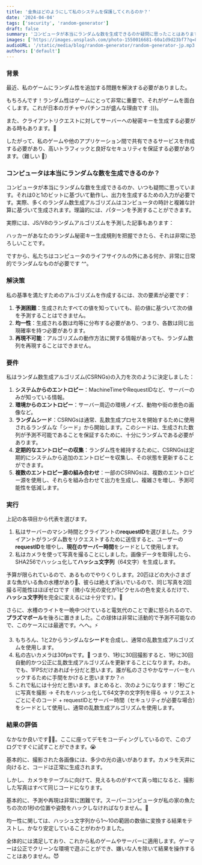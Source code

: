 ```yaml
---
title: '金魚はどのようにして私のシステムを保護してくれるのか？'
date: '2024-04-04'
tags: ['security', 'random-generator']
draft: false
summary: 'コンピュータが本当にランダムな数を生成できるのか疑問に思ったことはありますか？どうやって無邪気な金魚がランダムなコードを生成して、ハッキングから保護するのか？これはCloudFlareが世界中の大量のインターネットトラフィックを守るために使用している方法です。'
images: ['https://images.unsplash.com/photo-1550016681-60a1d9d23bf7?q=80&w=2963&auto=format&fit=crop&ixlib=rb-4.0.3&ixid=M3wxMjA3fDB8MHxwaG90by1wYWdlfHx8fGVufDB8fHx8fA%3D%3D']
audioURL: '/static/media/blog/random-generator/random-generator-jp.mp3'
authors: ['default']
---
```



### **背景**

最近、私のゲームにランダム性を追加する問題を解決する必要がありました。

もちろんです！ランダム性はゲームにとって非常に重要で、それがゲームを面白くします。これが日本のガチャやパチンコが盛んな理由です :)))。

また、クライアントリクエストに対してサーバーへの秘密キーを生成する必要がある時もあります。🔐

したがって、私のゲームや他のアプリケーション間で共有できるサービスを作成する必要があり、高いトラフィックと良好なセキュリティを保証する必要があります。（難しい 🥲）

### **コンピュータは本当にランダムな数を生成できるのか？**

コンピュータが本当にランダムな数を生成できるのか、いつも疑問に思っています。それは0と1のビットに基づいて動作し、出力を生成するための入力が必要です。実際、多くのランダム数生成アルゴリズムはコンピュータの時計と複雑な計算に基づいて生成されます。理論的には、パターンを予測することができます。

実際には、JS/V8のランダムアルゴリズムを予測した記事もあります：

<YouTubeEmbed url="https://www.youtube.com/watch?v=-h_rj2-HP2E" />

ハッカーがあなたのランダム秘密キー生成規則を把握できたら、それは非常に恐ろしいことです。

ですから、私たちはコンピュータのライフサイクルの外にある何か、非常に日常的でランダムなものが必要です ^^。

### **解決策**

私の基準を満たすためのアルゴリズムを作成するには、次の要素が必要です：

1. **予測困難**：生成されたすべての値を知っていても、前の値に基づいて次の値を予測することはできません。
2. **均一性**：生成される数は均等に分布する必要があり、つまり、各数は同じ出現確率を持つ必要があります。
3. **再現不可能**：アルゴリズムの動作方法に関する情報があっても、ランダム数列を再現することはできません。

### **要件**

私はランダム数生成アルゴリズム(CSRNGs)の入力を次のように決定しました：

1. **システムからのエントロピー**：MachineTimeやRequestIDなど、サーバーのみが知っている情報。
2. **環境からのエントロピー**：サーバー周辺の環境ノイズ、動物や街の景色の画像など。
3. **ランダムシード**：CSRNGsは通常、乱数生成プロセスを開始するために使用されるランダムな「シード」から開始します。このシードは、生成された数列が予測不可能であることを保証するために、十分にランダムである必要があります。
4. **定期的なエントロピーの収集**：ランダム性を維持するために、CSRNGsは定期的にシステムから追加のエントロピーを収集し、その状態を更新することができます。
5. **複数のエントロピー源の組み合わせ**：一部のCSRNGsは、複数のエントロピー源を使用し、それらを組み合わせて出力を生成し、複雑さを増し、予測可能性を低減します。

### **実行**

上記の各項目から代表を選びます。

1. 私はサーバーのマシン時間とクライアントの**requestID**を選びました。クライアントがランダム数をリクエストするために送信すると、ユーザーの**requestID**を増やし、**現在のサーバー時間**をシードとして使用します。
2. 私はカメラを使って写真を撮ることにしました。画像データを取得したら、SHA256でハッシュ化して**ハッシュ文字列**（64文字）を生成します。

予算が限られているので、あるものでやりくりします。20匹ほどの大小さまざまな魚がいる魚の水槽があり🐳、彼らは絶えず泳いでいるので、同じ写真を2回撮る可能性はほぼゼロです（微小な光の変化が1ピクセルの色を変えるだけで、**ハッシュ文字列**を完全に変えるには十分です）。🌝

さらに、水槽のライトを一晩中つけていると電気代のことで妻に怒られるので、**プラズマボール**を後ろに置きました。この球体は非常に活動的で予測不可能なので、このケースには最適です。へへ。⚡

3. もちろん、1と2からランダムな**シード**を合成し、通常の乱数生成アルゴリズムを使用します。
4. 私の古いカメラは30fpsです。📸 つまり、1秒に30回撮影すると、1秒に30回自動的かつ公正に乱数生成アルゴリズムを更新することになります。わお。でも、1FPSだけあれば十分だと思います。誰が私のささやかなサーバーをハックするために手間をかけると思いますか？🔥
5. これで私には十分だと思います。まとめると、次のようになります：1秒ごとに写真を撮影 → それをハッシュ化して64文字の文字列を得る → リクエストごとにそのコード + requestIDとサーバー時間（セキュリティが必要な場合）をシードとして使用し、通常の乱数生成アルゴリズムを使用します。

### **結果の評価**

なかなか良いです👍🏻。ここに座ってデモをコーディングしているので、このブログですぐに試すことができます。😭

基本的に、撮影された各画像には、多少の光の違いがあります。カメラを天井に向けると、コードは正常に生成されます。

しかし、カメラをテーブルに向けて、見えるものがすべて真っ暗になると、撮影した写真はすべて同じコードになります。

基本的に、予測や再現は非常に困難です。スーパーコンピュータが私の家の魚たちの次の1秒の位置や姿勢をハックしなければなりません。🦈

均一性に関しては、ハッシュ文字列から1～10の範囲の数値に変換する結果をテストし、かなり安定していることがわかりました。

全体的には満足しており、これから私のゲームやサーバーに適用します。ゲーマーは公正でクリーンな環境で遊ぶことができ、嫌いな人を除いて結果を操作することはありません。😈